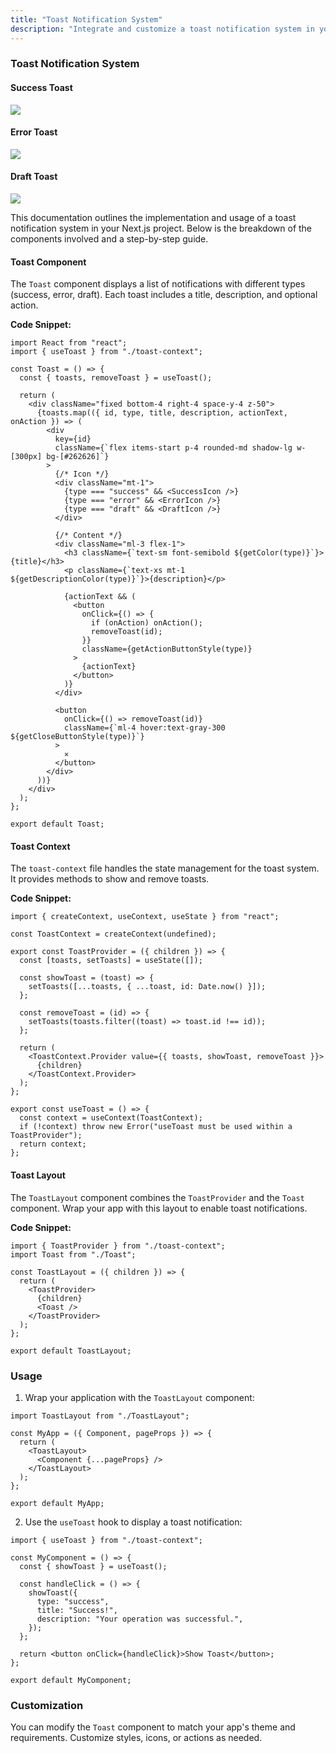 ```yaml
---
title: "Toast Notification System"
description: "Integrate and customize a toast notification system in your Next.js project"
---
```


### Toast Notification System

#### Success Toast

<Frame>
  <img src="/images/success_toast.png" style={{ borderRadius: '0.5rem' }} />
</Frame>

#### Error Toast

<Frame>
  <img src="/images/error_toast.png" style={{ borderRadius: '0.5rem' }} />
</Frame>

#### Draft Toast

<Frame>
  <img src="/images/draft_toast.png" style={{ borderRadius: '0.5rem' }} />
</Frame>

This documentation outlines the implementation and usage of a toast notification system in your Next.js project. Below is the breakdown of the components involved and a step-by-step guide.

#### Toast Component

The `Toast` component displays a list of notifications with different types (success, error, draft). Each toast includes a title, description, and optional action.

**Code Snippet:**
```tsx
import React from "react";
import { useToast } from "./toast-context";

const Toast = () => {
  const { toasts, removeToast } = useToast();

  return (
    <div className="fixed bottom-4 right-4 space-y-4 z-50">
      {toasts.map(({ id, type, title, description, actionText, onAction }) => (
        <div
          key={id}
          className={`flex items-start p-4 rounded-md shadow-lg w-[300px] bg-[#262626]`}
        >
          {/* Icon */}
          <div className="mt-1">
            {type === "success" && <SuccessIcon />}
            {type === "error" && <ErrorIcon />}
            {type === "draft" && <DraftIcon />}
          </div>

          {/* Content */}
          <div className="ml-3 flex-1">
            <h3 className={`text-sm font-semibold ${getColor(type)}`}>{title}</h3>
            <p className={`text-xs mt-1 ${getDescriptionColor(type)}`}>{description}</p>

            {actionText && (
              <button
                onClick={() => {
                  if (onAction) onAction();
                  removeToast(id);
                }}
                className={getActionButtonStyle(type)}
              >
                {actionText}
              </button>
            )}
          </div>

          <button
            onClick={() => removeToast(id)}
            className={`ml-4 hover:text-gray-300 ${getCloseButtonStyle(type)}`}
          >
            ✕
          </button>
        </div>
      ))}
    </div>
  );
};

export default Toast;
```

#### Toast Context

The `toast-context` file handles the state management for the toast system. It provides methods to show and remove toasts.

**Code Snippet:**
```tsx
import { createContext, useContext, useState } from "react";

const ToastContext = createContext(undefined);

export const ToastProvider = ({ children }) => {
  const [toasts, setToasts] = useState([]);

  const showToast = (toast) => {
    setToasts([...toasts, { ...toast, id: Date.now() }]);
  };

  const removeToast = (id) => {
    setToasts(toasts.filter((toast) => toast.id !== id));
  };

  return (
    <ToastContext.Provider value={{ toasts, showToast, removeToast }}>
      {children}
    </ToastContext.Provider>
  );
};

export const useToast = () => {
  const context = useContext(ToastContext);
  if (!context) throw new Error("useToast must be used within a ToastProvider");
  return context;
};
```

#### Toast Layout

The `ToastLayout` component combines the `ToastProvider` and the `Toast` component. Wrap your app with this layout to enable toast notifications.

**Code Snippet:**
```tsx
import { ToastProvider } from "./toast-context";
import Toast from "./Toast";

const ToastLayout = ({ children }) => {
  return (
    <ToastProvider>
      {children}
      <Toast />
    </ToastProvider>
  );
};

export default ToastLayout;
```

### Usage

1. Wrap your application with the `ToastLayout` component:

```tsx
import ToastLayout from "./ToastLayout";

const MyApp = ({ Component, pageProps }) => {
  return (
    <ToastLayout>
      <Component {...pageProps} />
    </ToastLayout>
  );
};

export default MyApp;
```

2. Use the `useToast` hook to display a toast notification:

```tsx
import { useToast } from "./toast-context";

const MyComponent = () => {
  const { showToast } = useToast();

  const handleClick = () => {
    showToast({
      type: "success",
      title: "Success!",
      description: "Your operation was successful.",
    });
  };

  return <button onClick={handleClick}>Show Toast</button>;
};

export default MyComponent;
```

### Customization

You can modify the `Toast` component to match your app's theme and requirements. Customize styles, icons, or actions as needed.
